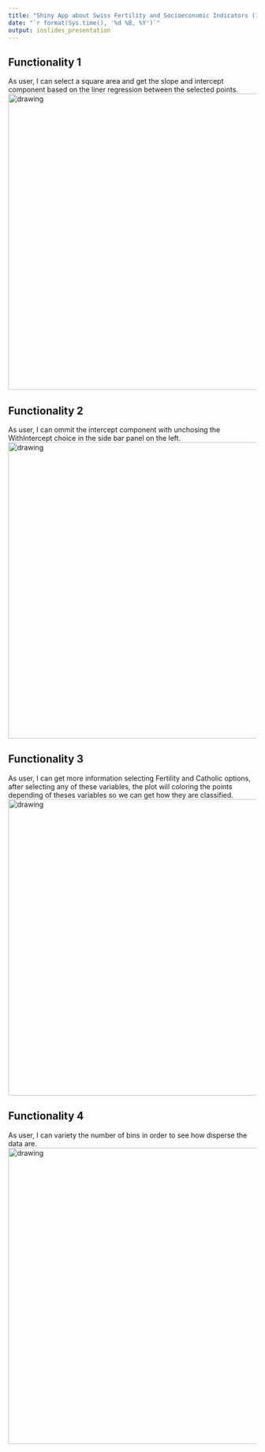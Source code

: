 ```yaml
---
title: "Shiny App about Swiss Fertility and Socioeconomic Indicators (1888) Data"
date: "`r format(Sys.time(), '%d %B, %Y')`"
output: ioslides_presentation
---
```



## Functionality 1
As user, I can select a square area and get the slope and intercept component based on the liner regression between the selected points.  
<img src="img/select.png" alt="drawing" width="600" style="align:center"/>

## Functionality 2
As user, I can ommit the intercept component with unchosing the WithIntercept choice in the side bar panel on the left.  
<img src="img/withoutintercept.png" alt="drawing" width="600" style="align:center"/>

## Functionality 3
As user, I can get more information selecting Fertility and Catholic options, after selecting any of these variables, the plot will coloring the points depending of theses variables so we can get how they are classified.  
<img src="img/class.png" alt="drawing" width="600" style="align:center"/>

## Functionality 4
As user, I can variety the number of bins in order to see how disperse the data are.  
<img src="img/hist.png" alt="drawing" width="600" style="align:center"/>

